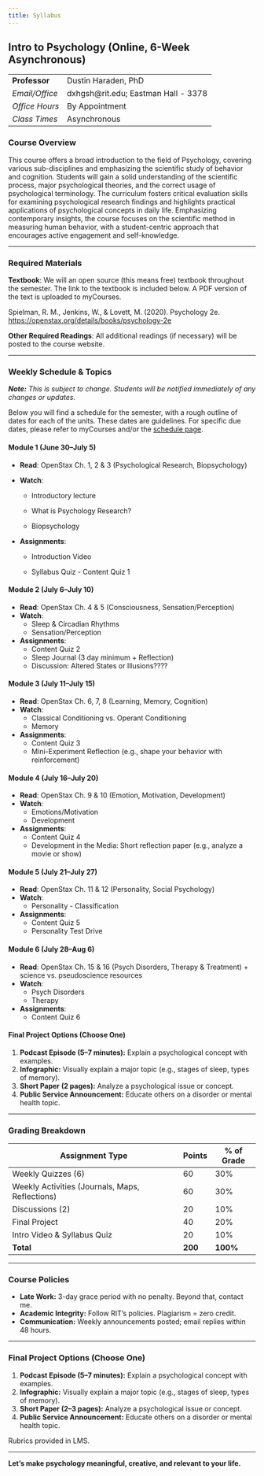 ```yaml
---
title: Syllabus
---
```


## **Intro to Psychology (Online, 6-Week Asynchronous)**

|                |                                      |
|----------------|--------------------------------------|
| **Professor**  | Dustin Haraden, PhD                  |
| *Email/Office* | dxhgsh\@rit.edu; Eastman Hall - 3378 |
| *Office Hours* | By Appointment                       |
| *Class Times*  | Asynchronous                         |

### **Course Overview**

This course offers a broad introduction to the field of Psychology, covering various sub-disciplines and emphasizing the scientific study of behavior and cognition. Students will gain a solid understanding of the scientific process, major psychological theories, and the correct usage of psychological terminology. The curriculum fosters critical evaluation skills for examining psychological research findings and highlights practical applications of psychological concepts in daily life. Emphasizing contemporary insights, the course focuses on the scientific method in measuring human behavior, with a student-centric approach that encourages active engagement and self-knowledge.

------------------------------------------------------------------------

### **Required Materials**

**Textbook**: We will an open source (this means free) textbook throughout the semester. The link to the textbook is included below. A PDF version of the text is uploaded to myCourses.  

Spielman, R. M., Jenkins, W., & Lovett, M. (2020). Psychology 2e. <https://openstax.org/details/books/psychology-2e>

**Other Required Readings**: All additional readings (if necessary) will be posted to the course website.

------------------------------------------------------------------------

### **Weekly Schedule & Topics**

***Note:*** *This is subject to change. Students will be notified immediately of any changes or updates.*

Below you will find a schedule for the semester, with a rough outline of dates for each of the units. These dates are guidelines. For specific due dates, please refer to myCourses and/or the [schedule page](/index).

#### Module 1 (June 30–July 5)

-   **Read**: OpenStax Ch. 1, 2 & 3 (Psychological Research, Biopsychology)

-   **Watch**:

    -   Introductory lecture

    -   What is Psychology Research?

    -   Biopsychology

-   **Assignments**:

    -   Introduction Video

    -   Syllabus Quiz - Content Quiz 1

#### Module 2 (July 6–July 10)

-   **Read**: OpenStax Ch. 4 & 5 (Consciousness, Sensation/Perception)
-   **Watch**:
    -   Sleep & Circadian Rhythms
    -   Sensation/Perception
-   **Assignments**:
    -   Content Quiz 2
    -   Sleep Journal (3 day minimum + Reflection)
    -   Discussion: Altered States or Illusions????

#### Module 3 (July 11–July 15)

-   **Read**: OpenStax Ch. 6, 7, 8 (Learning, Memory, Cognition)
-   **Watch**:
    -   Classical Conditioning vs. Operant Conditioning
    -   Memory
-   **Assignments**:
    -   Content Quiz 3
    -   Mini-Experiment Reflection (e.g., shape your behavior with reinforcement)

#### Module 4 (July 16–July 20)

-   **Read**: OpenStax Ch. 9 & 10 (Emotion, Motivation, Development)
-   **Watch**:
    -   Emotions/Motivation
    -   Development
-   **Assignments**:
    -   Content Quiz 4
    -   Development in the Media: Short reflection paper (e.g., analyze a movie or show)

#### Module 5 (July 21–July 27)

-   **Read**: OpenStax Ch. 11 & 12 (Personality, Social Psychology)
-   **Watch**:
    -   Personality - Classification
-   **Assignments**:
    -   Content Quiz 5
    -   Personality Test Drive

#### Module 6 (July 28–Aug 6)

-   **Read**: OpenStax Ch. 15 & 16 (Psych Disorders, Therapy & Treatment) + science vs. pseudoscience resources
-   **Watch**:
    -   Psych Disorders
    -   Therapy
-   **Assignments**:
    -   Content Quiz 6

#### **Final Project Options (Choose One)**

1.  **Podcast Episode (5–7 minutes):** Explain a psychological concept with examples.
2.  **Infographic:** Visually explain a major topic (e.g., stages of sleep, types of memory).
3.  **Short Paper (2 pages):** Analyze a psychological issue or concept.
4.  **Public Service Announcement:** Educate others on a disorder or mental health topic.

------------------------------------------------------------------------

### **Grading Breakdown**

| Assignment Type                                 | Points  | \% of Grade |
|-------------------------------------------------|---------|-------------|
| Weekly Quizzes (6)                              | 60      | 30%         |
| Weekly Activities (Journals, Maps, Reflections) | 60      | 30%         |
| Discussions (2)                                 | 20      | 10%         |
| Final Project                                   | 40      | 20%         |
| Intro Video & Syllabus Quiz                     | 20      | 10%         |
| **Total**                                       | **200** | **100%**    |

------------------------------------------------------------------------

### **Course Policies**

-   **Late Work:** 3-day grace period with no penalty. Beyond that, contact me.
-   **Academic Integrity:** Follow RIT's policies. Plagiarism = zero credit.
-   **Communication:** Weekly announcements posted; email replies within 48 hours.

------------------------------------------------------------------------

### **Final Project Options (Choose One)**

1.  **Podcast Episode (5–7 minutes):** Explain a psychological concept with examples.
2.  **Infographic:** Visually explain a major topic (e.g., stages of sleep, types of memory).
3.  **Short Paper (2–3 pages):** Analyze a psychological issue or concept.
4.  **Public Service Announcement:** Educate others on a disorder or mental health topic.

Rubrics provided in LMS.

------------------------------------------------------------------------

**Let's make psychology meaningful, creative, and relevant to your life.**
